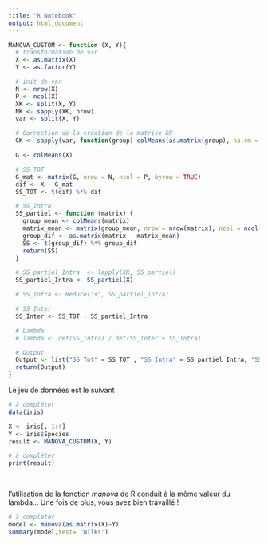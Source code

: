 ```yaml
---
title: "R Notebook"
output: html_document
---
```

```r
MANOVA_CUSTOM <- function (X, Y){
  # transformation de var
  X <- as.matrix(X)
  Y <- as.factor(Y)

  # init de var
  N <- nrow(X)
  P <- ncol(X)
  XK <- split(X, Y)
  NK <- sapply(XK, nrow)
  var <- split(X, Y)

  # Correction de la création de la matrice GK
  GK <- sapply(var, function(group) colMeans(as.matrix(group), na.rm = TRUE))

  G <- colMeans(X)

  # SS_TOT
  G_mat <- matrix(G, nrow = N, ncol = P, byrow = TRUE)
  dif <- X - G_mat
  SS_TOT <- t(dif) %*% dif

  # SS_Intra
  SS_partiel <- function (matrix) {
    group_mean <- colMeans(matrix)
    matrix_mean <- matrix(group_mean, nrow = nrow(matrix), ncol = ncol(matrix), byrow = TRUE)
    group_dif <- as.matrix(matrix - matrix_mean)
    SS <- t(group_dif) %*% group_dif
    return(SS)
  }

  # SS_partiel_Intra  <- lapply(XK, SS_partiel)
  SS_partiel_Intra <- SS_partiel(X)

  # SS_Intra <- Reduce("+", SS_partiel_Intra)

  # SS_Inter
  SS_Inter <- SS_TOT - SS_partiel_Intra

  # Lambda
  # lambda <- det(SS_Intra) / det(SS_Inter + SS_Intra)

  # Output
  Output <- list("SS_Tot" = SS_TOT , "SS_Intra" = SS_partiel_Intra, "SS_Inter" = SS_Inter, "GK" = GK, "G" = G, "NK" = NK, "P" = P, "N" = N, "Lambda" = lambda)
  return(Output)
}
```

Le jeu de données est le suivant

```r
# à compléter
data(iris)

X <- iris[, 1:4]
Y <- iris$Species
result <- MANOVA_CUSTOM(X, Y)
```

```r
# à compléter
print(result)
```

<br>

l'utilisation de la fonction *manova* de R conduit à la même valeur du
lambda... Une fois de plus, vous avez bien travaillé !

```r
# à compléter
model <- manova(as.matrix(X)~Y)
summary(model,test= 'Wilks')
```

